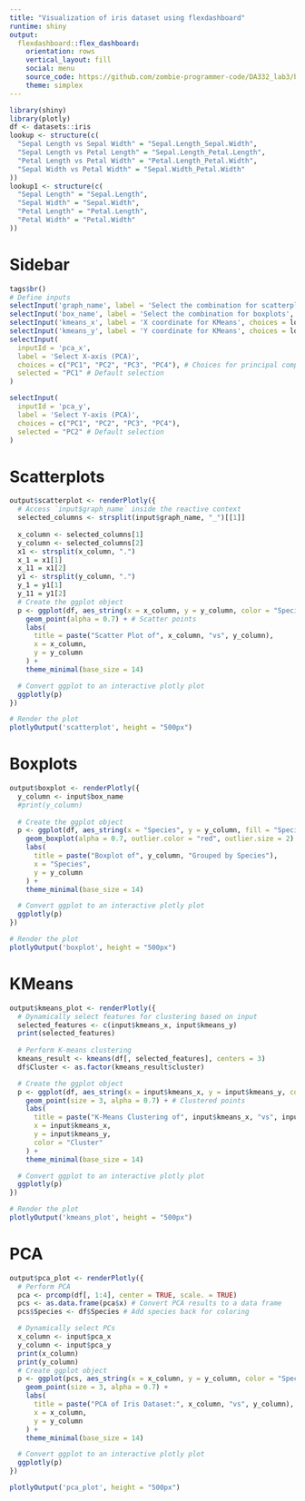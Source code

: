 ```yaml
---
title: "Visualization of iris dataset using flexdashboard"
runtime: shiny
output: 
  flexdashboard::flex_dashboard:
    orientation: rows
    vertical_layout: fill
    social: menu
    source_code: https://github.com/zombie-programmer-code/DA332_lab3/blob/main/task2_220150019.Rmd
    theme: simplex
---
```


```r
library(shiny)
library(plotly)
df <- datasets::iris
lookup <- structure(c(
  "Sepal Length vs Sepal Width" = "Sepal.Length_Sepal.Width",
  "Sepal Length vs Petal Length" = "Sepal.Length_Petal.Length",
  "Petal Length vs Petal Width" = "Petal.Length_Petal.Width",
  "Sepal Width vs Petal Width" = "Sepal.Width_Petal.Width"
))
lookup1 <- structure(c(
  "Sepal Length" = "Sepal.Length",
  "Sepal Width" = "Sepal.Width",
  "Petal Length" = "Petal.Length",
  "Petal Width" = "Petal.Width"
))


```

Sidebar {.sidebar}
======================================================================
```r
tags$br()
# Define inputs
selectInput('graph_name', label = 'Select the combination for scatterplots', choices = lookup, selected = "Sepal Length vs Sepal Width")
selectInput('box_name', label = 'Select the combination for boxplots', choices = lookup1, selected = "Sepal Length")
selectInput('kmeans_x', label = 'X coordinate for KMeans', choices = lookup1, selected = "Sepal Length")
selectInput('kmeans_y', label = 'Y coordinate for KMeans', choices = lookup1, selected = "Sepal Length")
selectInput(
  inputId = 'pca_x',
  label = 'Select X-axis (PCA)',
  choices = c("PC1", "PC2", "PC3", "PC4"), # Choices for principal components
  selected = "PC1" # Default selection
)

selectInput(
  inputId = 'pca_y',
  label = 'Select Y-axis (PCA)',
  choices = c("PC1", "PC2", "PC3", "PC4"),
  selected = "PC2" # Default selection
)

```
Scatterplots
======================================================================

```r
output$scatterplot <- renderPlotly({
  # Access `input$graph_name` inside the reactive context
  selected_columns <- strsplit(input$graph_name, "_")[[1]]
  
  x_column <- selected_columns[1]
  y_column <- selected_columns[2]
  x1 <- strsplit(x_column, ".")
  x_1 = x1[1]
  x_11 = x1[2]
  y1 <- strsplit(y_column, ".")
  y_1 = y1[1]
  y_11 = y1[2]
  # Create the ggplot object
  p <- ggplot(df, aes_string(x = x_column, y = y_column, color = "Species")) +
    geom_point(alpha = 0.7) + # Scatter points
    labs(
      title = paste("Scatter Plot of", x_column, "vs", y_column),
      x = x_column,
      y = y_column
    ) +
    theme_minimal(base_size = 14)

  # Convert ggplot to an interactive plotly plot
  ggplotly(p)
})

# Render the plot
plotlyOutput('scatterplot', height = "500px")

```
Boxplots
======================================================================

```r
output$boxplot <- renderPlotly({
  y_column <- input$box_name
  #print(y_column)
  
  # Create the ggplot object
  p <- ggplot(df, aes_string(x = "Species", y = y_column, fill = "Species")) +
    geom_boxplot(alpha = 0.7, outlier.color = "red", outlier.size = 2) + # Boxplot with custom outliers
    labs(
      title = paste("Boxplot of", y_column, "Grouped by Species"),
      x = "Species",
      y = y_column
    ) +
    theme_minimal(base_size = 14)

  # Convert ggplot to an interactive plotly plot
  ggplotly(p)
})

# Render the plot
plotlyOutput('boxplot', height = "500px")

```

KMeans
======================================================================

```r
output$kmeans_plot <- renderPlotly({
  # Dynamically select features for clustering based on input
  selected_features <- c(input$kmeans_x, input$kmeans_y)
  print(selected_features)
  
  # Perform K-means clustering
  kmeans_result <- kmeans(df[, selected_features], centers = 3)
  df$Cluster <- as.factor(kmeans_result$cluster)

  # Create the ggplot object
  p <- ggplot(df, aes_string(x = input$kmeans_x, y = input$kmeans_y, color = "Cluster", shape = "Species")) +
    geom_point(size = 3, alpha = 0.7) + # Clustered points
    labs(
      title = paste("K-Means Clustering of", input$kmeans_x, "vs", input$kmeans_y),
      x = input$kmeans_x,
      y = input$kmeans_y,
      color = "Cluster"
    ) +
    theme_minimal(base_size = 14)

  # Convert ggplot to an interactive plotly plot
  ggplotly(p)
})

# Render the plot
plotlyOutput('kmeans_plot', height = "500px")

```


PCA
======================================================================

```r
output$pca_plot <- renderPlotly({
  # Perform PCA
  pca <- prcomp(df[, 1:4], center = TRUE, scale. = TRUE)
  pcs <- as.data.frame(pca$x) # Convert PCA results to a data frame
  pcs$Species <- df$Species # Add species back for coloring

  # Dynamically select PCs
  x_column <- input$pca_x
  y_column <- input$pca_y
  print(x_column)
  print(y_column)
  # Create ggplot object
  p <- ggplot(pcs, aes_string(x = x_column, y = y_column, color = "Species")) +
    geom_point(size = 3, alpha = 0.7) +
    labs(
      title = paste("PCA of Iris Dataset:", x_column, "vs", y_column),
      x = x_column,
      y = y_column
    ) +
    theme_minimal(base_size = 14)

  # Convert ggplot to an interactive plotly plot
  ggplotly(p)
})

plotlyOutput('pca_plot', height = "500px")
```

